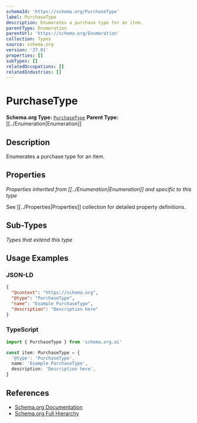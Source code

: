 ```yaml
---
schemaId: 'https://schema.org/PurchaseType'
label: PurchaseType
description: Enumerates a purchase type for an item.
parentType: Enumeration
parentUrl: 'https://schema.org/Enumeration'
collection: Types
source: schema.org
version: '27.01'
properties: []
subTypes: []
relatedOccupations: []
relatedIndustries: []
---
```

# PurchaseType

**Schema.org Type:** [`PurchaseType`](https://schema.org/PurchaseType)
**Parent Type:** [[../Enumeration|Enumeration]]

## Description

Enumerates a purchase type for an item.

## Properties

*Properties inherited from [[../Enumeration|Enumeration]] and specific to this type*

See [[../Properties|Properties]] collection for detailed property definitions.

## Sub-Types

*Types that extend this type*

## Usage Examples

### JSON-LD

```json
{
  "@context": "https://schema.org",
  "@type": "PurchaseType",
  "name": "Example PurchaseType",
  "description": "Description here"
}
```

### TypeScript

```typescript
import { PurchaseType } from 'schema.org.ai'

const item: PurchaseType = {
  '@type': 'PurchaseType',
  name: 'Example PurchaseType',
  description: 'Description here',
}
```

## References

- [Schema.org Documentation](https://schema.org/PurchaseType)
- [Schema.org Full Hierarchy](https://schema.org/docs/full.html)
